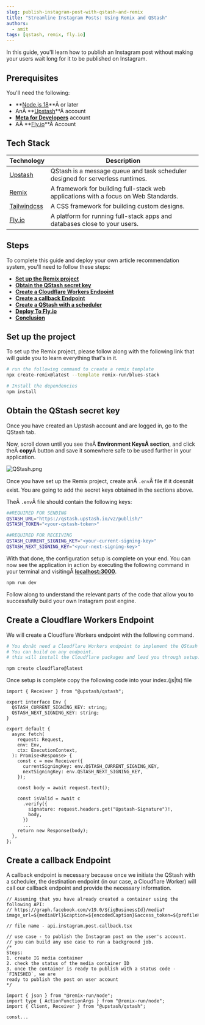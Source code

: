 ```yaml
---
slug: publish-instagram-post-with-qstash-and-remix
title: "Streamline Instagram Posts: Using Remix and QStash"
authors:
  - amit
tags: [qstash, remix, fly.io]
---
```


In this guide, you'll learn how to publish an Instagram post without making your users wait long for it to be published on Instagram.

## Prerequisites

You'll need the following:

- **[Node.js 18](https://nodejs.org/en/blog/announcements/v18-release-announce)**Â or later
- AnÂ **[Upstash](https://upstash.com/)**Â account
- **[Meta for Developers](https://developers.facebook.com/apps/)** account
- AÂ **[Fly.io](https://fly.io/)**Â Account

## Tech Stack

| Technology                             | Description                                                                     |
| -------------------------------------- | ------------------------------------------------------------------------------- |
| [Upstash](https://upstash.com)         | QStash is a message queue and task scheduler designed for serverless runtimes.  |
| [Remix](https://remix.run)             | A framework for building full-stack web applications with a focus on Web Standards. |
| [Tailwindcss](https://tailwindcss.com) | A CSS framework for building custom designs.                                      |
| [Fly.io](https://fly.io)               | A platform for running full-stack apps and databases close to your users.       |

## Steps

To complete this guide and deploy your own article recommendation system, you'll need to follow these steps:

- **[Set up the Remix project](#set-up-the-project)**
- **[Obtain the QStash secret key](#obtain-the-qstash-secret-key)**
- **[Create a Cloudflare Workers Endpoint](#create-a-cloudflare-workers-endpoint)**
- **[Create a callback Endpoint](#create-a-callback-endpoint)**
- **[Create a QStash with a scheduler](#create-a-qstash-with-a-scheduler)**
- **[Deploy To Fly.io](#deploy-to-flyio)**
- **[Conclusion](#conclusion)**

## **Set up the project**

To set up the Remix project, please follow along with the following link that will guide you to learn everything that's in it.

```bash
# run the following command to create a remix template
npx create-remix@latest --template remix-run/blues-stack

# Install the dependencies
npm install
```

## **Obtain the QStash secret key**

Once you have created an Upstash account and are logged in, go to the QStash tab.

Now, scroll down until you see theÂ **Environment KeysÂ section**, and click theÂ **copy**Â button and save it somewhere safe to be used further in your application.

![QStash.png](/blog/qstash/env-keys.png)

Once you have set up the Remix project, create anÂ `.env`Â file if it doesnât exist. You are going to add the secret keys obtained in the sections above.

TheÂ `.env`Â file should contain the following keys:

```bash
##REQUIRED FOR SENDING
QSTASH_URL="https://qstash.upstash.io/v2/publish/"
QSTASH_TOKEN="<your-qstash-token>"

##REQUIRED FOR RECEIVING
QSTASH_CURRENT_SIGNING_KEY="<your-current-signing-key>"
QSTASH_NEXT_SIGNING_KEY="<your-next-signing-key>"
```

With that done, the configuration setup is complete on your end. You can now see the application in action by executing the following command in your terminal and visitingÂ **[localhost:3000](http://localhost:3000/)**.

```bash
npm run dev
```

Follow along to understand the relevant parts of the code that allow you to successfully build your own Instagram post engine.

## **Create a Cloudflare Workers Endpoint**

We will create a Cloudflare Workers endpoint with the following command.

```bash
# You donât need a Cloudflare Workers endpoint to implement the QStash feature.
# You can build on any endpoint.
# this will install the Cloudflare packages and lead you through setup.

npm create cloudflare@latest
```

Once setup is complete copy the following code into your index.(js|ts) file

```tsx
import { Receiver } from "@upstash/qstash";

export interface Env {
  QSTASH_CURRENT_SIGNING_KEY: string;
  QSTASH_NEXT_SIGNING_KEY: string;
}

export default {
  async fetch(
    request: Request,
    env: Env,
    ctx: ExecutionContext,
  ): Promise<Response> {
    const c = new Receiver({
      currentSigningKey: env.QSTASH_CURRENT_SIGNING_KEY,
      nextSigningKey: env.QSTASH_NEXT_SIGNING_KEY,
    });

    const body = await request.text();

    const isValid = await c
      .verify({
        signature: request.headers.get("Upstash-Signature")!,
        body,
      })
      ...
    return new Response(body);
  },
};
```

## **Create a callback Endpoint**

A callback endpoint is necessary because once we initiate the QStash with a scheduler, the destination endpoint (in our case, a Cloudflare Worker) will call our callback endpoint and provide the necessary information.

```tsx
// Assuming that you have already created a container using the following API:
// https://graph.facebook.com/v19.0/${igBusinessId}/media?image_url=${mediaUrl}&caption=${encodedCaption}&access_token=${profileKey}

// file name - api.instagram.post.callback.tsx

// use case - to publish the Instagram post on the user's account.
// you can build any use case to run a background job.
/*
Steps:
1. create IG media container
2. check the status of the media container ID
3. once the container is ready to publish with a status code - `FINISHED`, we are
ready to publish the post on user account
*/

import { json } from "@remix-run/node";
import type { ActionFunctionArgs } from "@remix-run/node";
import { Client, Receiver } from "@upstash/qstash";

const...
```
